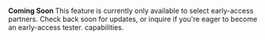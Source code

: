 <Info>
  <strong>Coming Soon </strong> This feature is currently only available to
  select early-access partners. Check back soon for updates, or inquire if
  you're eager to become an early-access tester. capabilities.
</Info>

